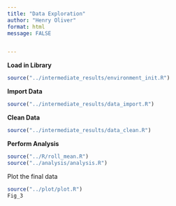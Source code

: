 ```yaml
---
title: "Data Exploration"
author: "Henry Oliver"
format: html
message: FALSE


---
```


**Load in Library**

```r

source("../intermediate_results/environment_init.R")
```

**Import Data**

```r

source("../intermediate_results/data_import.R")
```

**Clean Data**
```r
source("../intermediate_results/data_clean.R")
```

**Perform Analysis**

```r
source("../R/roll_mean.R")
source("../analysis/analysis.R")
```

Plot the final data

```r
source("../plot/plot.R")
Fig_3
```
